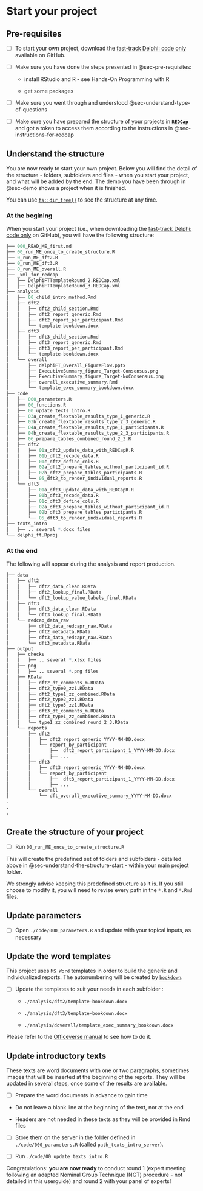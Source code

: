 # Start your project {#sec-start-your-project}

## Pre-requisites {#sec-pre-requisites-start}

-   [ ] To start your own project, download the [fast-track Delphi: code only](https://github.com/Unisante/delphi-fast-track) available on GitHub.

-   [ ] Make sure you have done the steps presented in @sec-pre-requisites:

    -   install RStudio and R - see Hands-On Programming with R

    -   get some packages

-   [ ] Make sure you went through and understood @sec-understand-type-of-questions

-   [ ] Make sure you have prepared the structure of your projects in [**`REDCap`**](https://projectredcap.org/) and got a token to access them according to the instructions in @sec-instructions-for-redcap

## Understand the structure {#sec-understand-the-structure-start}

You are now ready to start your own project. Below you will find the detail of the structure - folders, subfolders and files - when you start your project, and what will be added by the end. The demo you have been through in @sec-demo shows a project when it is finished.

::: callout-tip
You can use [`fs::dir_tree()`](https://fs.r-lib.org/reference/dir_tree.html) to see the structure at any time.
:::

### At the begining {#sec-at-the-begining}

When you start your project (i.e., when downloading the [fast-track Delphi: code only](https://github.com/Unisante/delphi-fast-track) on GitHub), you will have the following structure:

``` r
├── 000_READ_ME_first.md
├── 00_run_ME_once_to_create_structure.R
├── 0_run_ME_dft2.R
├── 0_run_ME_dft3.R
├── 0_run_ME_overall.R
├── _xml_for_redcap
│   ├── DelphiFTTemplateRound_2.REDCap.xml
│   ├── DelphiFTTemplateRound_3.REDCap.xml
├── analysis
│   ├── 00_child_intro_method.Rmd
│   ├── dft2
│   │   ├── dft2_child_section.Rmd
│   │   ├── dft2_report_generic.Rmd
│   │   ├── dft2_report_per_participant.Rmd
│   │   └── template-bookdown.docx
│   ├── dft3
│   │   ├── dft3_child_section.Rmd
│   │   ├── dft3_report_generic.Rmd
│   │   ├── dft3_report_per_participant.Rmd
│   │   └── template-bookdown.docx
│   └── overall
│       ├── delphiFT_Overall_FigureFlow.pptx
│       ├── ExecutiveSummary_figure_Target-Consensus.png
│       ├── ExecutiveSummary_figure_Target-NoConsensus.png
│       ├── overall_executive_summary.Rmd
│       └── template_exec_summary_bookdown.docx
├── code
│   ├── 000_parameters.R
│   ├── 00_functions.R
│   ├── 00_update_texts_intro.R
│   ├── 03a_create_flextable_results_type_1_generic.R
│   ├── 03b_create_flextable_results_type_2_3_generic.R
│   ├── 04a_create_flextable_results_type_1_participants.R
│   ├── 04b_create_flextable_results_type_2_3_participants.R
│   ├── 06_prepare_tables_combined_round_2_3.R
│   ├── dft2
│   │   ├── 01a_dft2_update_data_with_REDCapR.R
│   │   ├── 01b_dft2_recode_data.R
│   │   ├── 01c_dft2_define_cols.R
│   │   ├── 02a_dft2_prepare_tables_without_participant_id.R
│   │   ├── 02b_dft2_prepare_tables_participants.R
│   │   └── 05_dft2_to_render_individual_reports.R
│   └── dft3
│       ├── 01a_dft3_update_data_with_REDCapR.R
│       ├── 01b_dft3_recode_data.R
│       ├── 01c_dft3_define_cols.R
│       ├── 02a_dft3_prepare_tables_without_participant_id.R
│       ├── 02b_dft3_prepare_tables_participants.R
│       └── 05_dft3_to_render_individual_reports.R
├── texts_intro
│   ├── .. several *.docx files
└── delphi_ft.Rproj
```

### At the end {#sec-at-the-end}

The following will appear during the analysis and report production.

``` r
├── data
│   ├── dft2
│   │   ├── dft2_data_clean.RData
│   │   ├── dft2_lookup_final.RData
│   │   └── dft2_lookup_value_labels_final.RData
│   ├── dft3
│   │   ├── dft3_data_clean.RData
│   │   └── dft3_lookup_final.RData
│   └── redcap_data_raw
│       ├── dft2_data_redcapr_raw.RData
│       ├── dft2_metadata.RData
│       ├── dft3_data_redcapr_raw.RData
│       └── dft3_metadata.RData
├── output
│   ├── checks
│   │   ├── .. several *.xlsx files
│   ├── png
│   │   ├── .. several *.png files
│   ├── RData
│   │   ├── dft2_dt_comments_m.RData
│   │   ├── dft2_type0_zz1.RData
│   │   ├── dft2_type1_zz_combined.RData
│   │   ├── dft2_type2_zz1.RData
│   │   ├── dft2_type3_zz1.RData
│   │   ├── dft3_dt_comments_m.RData
│   │   ├── dft3_type1_zz_combined.RData
│   │   └── type1_zz_combined_round_2_3.RData
│   └── reports
│       ├── dft2
│       │   ├── dft2_report_generic_YYYY-MM-DD.docx
│       │   └── report_by_participant
│       │       ├──  dft2_report_participant_1_YYYY-MM-DD.docx
│       │       ├── ...
│       ├── dft3
│       │   ├── dft3_report_generic_YYYY-MM-DD.docx
│       │   └── report_by_participant
│       │       ├──  dft3_report_participant_1_YYYY-MM-DD.docx
│       │       ├── ...
│       └── overall
│           └── dft_overall_executive_summary_YYYY-MM-DD.docx
.
.
.
```

## Create the structure of your project {#sec-create-structure-project}

-   [ ] Run `00_run_ME_once_to_create_structure.R`

This will create the predefined set of folders and subfolders - detailed above in @sec-understand-the-structure-start - within your main project folder.

::: callout-warning
We strongly advise keeping this predefined structure as it is. If you still choose to modify it, you will need to revise every path in the `*.R` and `*.Rmd` files.
:::

## Update parameters {#sec-update-parameters}

-   [ ] Open `./code/000_parameters.R` and update with your topical inputs, as necessary

## Update the word templates {#sec-update-word-templates}

This project uses `MS Word` templates in order to build the generic and individualized reports. The autonumbering will be created by [`bookdown`](https://pkgs.rstudio.com/bookdown/).

-   [ ] Update the templates to suit your needs in each subfolder :

    -   `./analysis/dft2/template-bookdown.docx`

    -   `./analysis/dft3/template-bookdown.docx`

    -   `./analysis/doverall/template_exec_summary_bookdown.docx`

Please refer to the [Officeverse manual](https://ardata-fr.github.io/officeverse/) to see how to do it.

## Update introductory texts {#sec-update-texts-introduction}

These texts are word documents with one or two paragraphs, sometimes images that will be inserted at the beginning of the reports. They will be updated in several steps, once some of the results are available.

-   [ ] Prepare the word documents in advance to gain time

::: {.callout-caution appearance="simple"}
-   Do not leave a blank line at the beginning of the text, nor at the end

-   Headers are not needed in these texts as they will be provided in Rmd files
:::

-   [ ] Store them on the server in the folder defined in `./code/000_parameters.R` (called `path_texts_intro_server`).

-   [ ] Run `./code/00_update_texts_intro.R`

Congratulations: **you are now ready** to conduct round 1 (expert meeting following an adapted Nominal Group Technique (NGT) procedure - not detailed in this userguide) and round 2 with your panel of experts!
